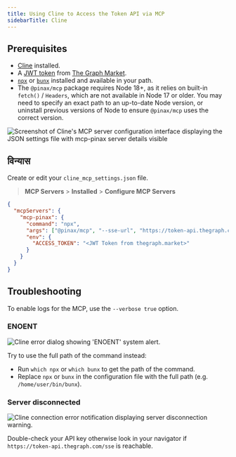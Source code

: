 ```yaml
---
title: Using Cline to Access the Token API via MCP
sidebarTitle: Cline
---
```


## Prerequisites

- [Cline](https://cline.bot/) installed.
- A [JWT token](/token-api/quick-start) from [The Graph Market](https://thegraph.market/).
- [`npx`](https://docs.npmjs.com/downloading-and-installing-node-js-and-npm) or [`bunx`](https://bun.sh/) installed and available in your path.
- The `@pinax/mcp` package requires Node 18+, as it relies on built-in `fetch()` / `Headers`, which are not available in Node 17 or older. You may need to specify an exact path to an up-to-date Node version, or uninstall previous versions of Node to ensure `@pinax/mcp` uses the correct version.

![Screenshot of Cline's MCP server configuration interface displaying the JSON settings file with mcp-pinax server details visible](/img/cline-preview.png)

## विन्यास

Create or edit your `cline_mcp_settings.json` file.

> **MCP Servers** > **Installed** > **Configure MCP Servers**

```json label="cline_mcp_settings.json"
{
  "mcpServers": {
    "mcp-pinax": {
      "command": "npx",
      "args": ["@pinax/mcp", "--sse-url", "https://token-api.thegraph.com/sse"],
      "env": {
        "ACCESS_TOKEN": "<JWT Token from thegraph.market>"
      }
    }
  }
}
```

## Troubleshooting

To enable logs for the MCP, use the `--verbose true` option.

### ENOENT

![Cline error dialog showing 'ENOENT' system alert.](/img/cline-error.png)

Try to use the full path of the command instead:

- Run `which npx` or `which bunx` to get the path of the command.
- Replace `npx` or `bunx` in the configuration file with the full path (e.g. `/home/user/bin/bunx`).

### Server disconnected

![Cline connection error notification displaying server disconnection warning.](/img/cline-missing-variables.png)

Double-check your API key otherwise look in your navigator if `https://token-api.thegraph.com/sse` is reachable.
